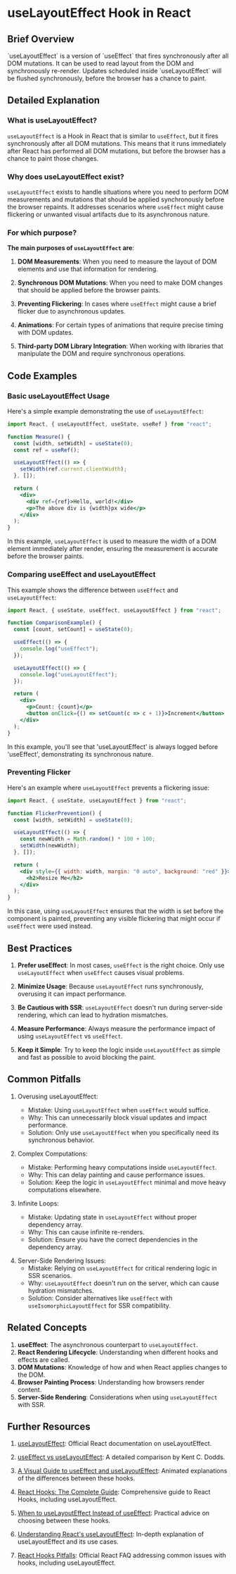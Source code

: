 
# useLayoutEffect Hook in React

## Brief Overview

<Callout emoji='💡'>
  `useLayoutEffect` is a version of `useEffect` that fires synchronously after
  all DOM mutations. It can be used to read layout from the DOM and
  synchronously re-render. Updates scheduled inside `useLayoutEffect` will be
  flushed synchronously, before the browser has a chance to paint.
</Callout>

## Detailed Explanation

### What is useLayoutEffect?

`useLayoutEffect` is a Hook in React that is similar to `useEffect`, but it fires synchronously after all DOM mutations. This means that it runs immediately after React has performed all DOM mutations, but before the browser has a chance to paint those changes.

### Why does useLayoutEffect exist?

`useLayoutEffect` exists to handle situations where you need to perform DOM measurements and mutations that should be applied synchronously before the browser repaints. It addresses scenarios where `useEffect` might cause flickering or unwanted visual artifacts due to its asynchronous nature.

### For which purpose?

**The main purposes of `useLayoutEffect` are**:

1. **DOM Measurements**: When you need to measure the layout of DOM elements and use that information for rendering.

2. **Synchronous DOM Mutations**: When you need to make DOM changes that should be applied before the browser paints.

3. **Preventing Flickering**: In cases where `useEffect` might cause a brief flicker due to asynchronous updates.

4. **Animations**: For certain types of animations that require precise timing with DOM updates.

5. **Third-party DOM Library Integration**: When working with libraries that manipulate the DOM and require synchronous operations.

## Code Examples

### Basic useLayoutEffect Usage

Here's a simple example demonstrating the use of `useLayoutEffect`:

```jsx
import React, { useLayoutEffect, useState, useRef } from "react";

function Measure() {
  const [width, setWidth] = useState(0);
  const ref = useRef();

  useLayoutEffect(() => {
    setWidth(ref.current.clientWidth);
  }, []);

  return (
    <div>
      <div ref={ref}>Hello, world!</div>
      <p>The above div is {width}px wide</p>
    </div>
  );
}
```

In this example, `useLayoutEffect` is used to measure the width of a DOM element immediately after render, ensuring the measurement is accurate before the browser paints.

### Comparing useEffect and useLayoutEffect

This example shows the difference between `useEffect` and `useLayoutEffect`:

```jsx
import React, { useState, useEffect, useLayoutEffect } from "react";

function ComparisonExample() {
  const [count, setCount] = useState(0);

  useEffect(() => {
    console.log("useEffect");
  });

  useLayoutEffect(() => {
    console.log("useLayoutEffect");
  });

  return (
    <div>
      <p>Count: {count}</p>
      <button onClick={() => setCount(c => c + 1)}>Increment</button>
    </div>
  );
}
```

In this example, you'll see that 'useLayoutEffect' is always logged before 'useEffect', demonstrating its synchronous nature.

### Preventing Flicker

Here's an example where `useLayoutEffect` prevents a flickering issue:

```jsx
import React, { useState, useLayoutEffect } from "react";

function FlickerPrevention() {
  const [width, setWidth] = useState(0);

  useLayoutEffect(() => {
    const newWidth = Math.random() * 100 + 100;
    setWidth(newWidth);
  }, []);

  return (
    <div style={{ width: width, margin: "0 auto", background: "red" }}>
      <h2>Resize Me</h2>
    </div>
  );
}
```

In this case, using `useLayoutEffect` ensures that the width is set before the component is painted, preventing any visible flickering that might occur if `useEffect` were used instead.

## Best Practices

1. **Prefer useEffect**: In most cases, `useEffect` is the right choice. Only use `useLayoutEffect` when `useEffect` causes visual problems.

2. **Minimize Usage**: Because `useLayoutEffect` runs synchronously, overusing it can impact performance.

3. **Be Cautious with SSR**: `useLayoutEffect` doesn't run during server-side rendering, which can lead to hydration mismatches.

4. **Measure Performance**: Always measure the performance impact of using `useLayoutEffect` vs `useEffect`.

5. **Keep it Simple**: Try to keep the logic inside `useLayoutEffect` as simple and fast as possible to avoid blocking the paint.

## Common Pitfalls

<Callout>

1. Overusing useLayoutEffect:

   - Mistake: Using `useLayoutEffect` when `useEffect` would suffice.
   - Why: This can unnecessarily block visual updates and impact performance.
   - Solution: Only use `useLayoutEffect` when you specifically need its synchronous behavior.

</Callout>

<Callout>

2. Complex Computations:

   - Mistake: Performing heavy computations inside `useLayoutEffect`.
   - Why: This can delay painting and cause performance issues.
   - Solution: Keep the logic in `useLayoutEffect` minimal and move heavy computations elsewhere.

</Callout>

<Callout>

3. Infinite Loops:

   - Mistake: Updating state in `useLayoutEffect` without proper dependency array.
   - Why: This can cause infinite re-renders.
   - Solution: Ensure you have the correct dependencies in the dependency array.

</Callout>

<Callout>

4. Server-Side Rendering Issues:
   - Mistake: Relying on `useLayoutEffect` for critical rendering logic in SSR scenarios.
   - Why: `useLayoutEffect` doesn't run on the server, which can cause hydration mismatches.
   - Solution: Consider alternatives like `useEffect` with `useIsomorphicLayoutEffect` for SSR compatibility.

</Callout>

## Related Concepts

1. **useEffect**: The asynchronous counterpart to `useLayoutEffect`.
2. **React Rendering Lifecycle**: Understanding when different hooks and effects are called.
3. **DOM Mutations**: Knowledge of how and when React applies changes to the DOM.
4. **Browser Painting Process**: Understanding how browsers render content.
5. **Server-Side Rendering**: Considerations when using `useLayoutEffect` with SSR.

## Further Resources

<Callout emoji='📚'>

1. [useLayoutEffect](https://react.dev/reference/react/useLayoutEffect): Official React documentation on useLayoutEffect.

2. [useEffect vs useLayoutEffect](https://kentcdodds.com/blog/useeffect-vs-uselayouteffect): A detailed comparison by Kent C. Dodds.

3. [A Visual Guide to useEffect and useLayoutEffect](https://alexsidorenko.com/blog/useeffect-uselayouteffect/): Animated explanations of the differences between these hooks.

4. [React Hooks: The Complete Guide](https://react.dev/learn/synchronizing-with-effects): Comprehensive guide to React Hooks, including useLayoutEffect.

5. [When to useLayoutEffect Instead of useEffect](https://daveceddia.com/useeffect-vs-uselayouteffect/): Practical advice on choosing between these hooks.

6. [Understanding React's useLayoutEffect](https://blog.logrocket.com/useeffect-uselayouteffect-explained/): In-depth explanation of useLayoutEffect and its use cases.

7. [React Hooks Pitfalls](https://reactjs.org/docs/hooks-faq.html#what-are-the-differences-between-useeffect-and-uselayouteffect): Official React FAQ addressing common issues with hooks, including useLayoutEffect.

</Callout>

